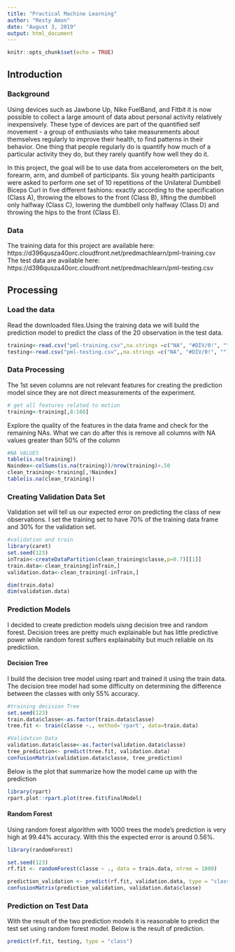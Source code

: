 ---
title: "Practical Machine Learning"
author: "Resty Amon"
date: "August 3, 2019"
output: html_document
---

```{r setup, include=FALSE}
knitr::opts_chunk$set(echo = TRUE)
```

## Introduction

### Background
Using devices such as Jawbone Up, Nike FuelBand, and Fitbit it is now possible to collect a large amount of data about personal activity relatively inexpensively. These type of devices are part of the quantified self movement - a group of enthusiasts who take measurements about themselves regularly to improve their health, to find patterns in their behavior. One thing that people regularly do is quantify how much of a particular activity they do, but they rarely quantify how well they do it. <br/>

In this project, the goal will be to use data from accelerometers on the belt, forearm, arm, and dumbell of participants. Six young health participants were asked to perform one set of 10 repetitions of the Unilateral Dumbbell Biceps Curl in five different fashions: exactly according to the specification (Class A), throwing the elbows to the front (Class B), lifting the dumbbell only halfway (Class C), lowering the dumbbell only halfway (Class D) and throwing the hips to the front (Class E).

### Data
The training data for this project are available here:<br/>
https://d396qusza40orc.cloudfront.net/predmachlearn/pml-training.csv<br/>
The test data are available here:<br/>
https://d396qusza40orc.cloudfront.net/predmachlearn/pml-testing.csv

## Processing 

### Load the data 
Read the downloaded files.Using the training data we will build the prediction model to predict the class of the 20 observation in the test data.
```{r,cache=TRUE}
training<-read.csv("pml-training.csv",na.strings =c("NA", "#DIV/0!", ""))
testing<-read.csv("pml-testing.csv",,na.strings =c("NA", "#DIV/0!", ""))

```

### Data Processing

The 1st seven columns are not relevant features for creating the prediction model since they are not direct measurements of the experiment.
```{r,cache=TRUE}
# get all features related to motion  
training<-training[,8:160]
``` 

Explore the quality of the features in the data frame and check for the remaining NAs. What we can do after this is remove all columns with NA values greater than 50% of the column
```{r,cache=TRUE}
#NA VALUES
table(is.na(training))
Naindex<-colSums(is.na(training))/nrow(training)>.50
clean_training<-training[,!Naindex]
table(is.na(clean_training))
``` 

### Creating Validation Data Set

Validation set will tell us our expected error on predicting the class of new observations. I set the training set to have 70% of the training data frame and 30% for the validation set.
```{r,cache=TRUE,warning=FALSE}

#validation and train
library(caret)
set.seed(123)
inTrain<-createDataPartition(clean_training$classe,p=0.7)[[1]]
train.data<-clean_training[inTrain,]
validation.data<-clean_training[-inTrain,]

dim(train.data)
dim(validation.data)

```


### Prediction Models
I decided to create prediction models uisng decision tree and random forest. Decision trees are pretty much explainable but has little predictive power while random forest suffers explainabilty but much reliable on its predictiion.

#### Decision Tree

I build the decision tree model using rpart and trained it using the train data.
The decision tree model had some difficulty on determining the difference between the classes with only 55% accuracy. 
```{r,cache=TRUE}

#training decision Tree
set.seed(123)
train.data$classe<-as.factor(train.data$classe)
tree.fit <- train(classe ~., method='rpart', data=train.data)

#Validation Data
validation.data$classe<-as.factor(validation.data$classe)
tree_prediction<- predict(tree.fit, validation.data)
confusionMatrix(validation.data$classe, tree_prediction)

```

Below is the plot that summarize how the model came up with the prediction
```{r,cache=T}
library(rpart)
rpart.plot::rpart.plot(tree.fit$finalModel)
```


#### Random Forest

Using random forest algorithm with 1000 trees the mode's prediction is very high at 99.44% accuracy.  With this the expected error is around 0.56%.
```{r,cache=T,warning=FALSE,message=FALSE}
library(randomForest)

set.seed(123)
rf.fit <- randomForest(classe ~ ., data = train.data, ntree = 1000)

prediction_validation <- predict(rf.fit, validation.data, type = "class")
confusionMatrix(prediction_validation, validation.data$classe)

```


### Prediction on Test Data
With the result of the two prediction models it is reasonable to predict the test set using random forest model. Below is the result of prediction.

```{r,cache=T}
predict(rf.fit, testing, type = "class")
```